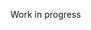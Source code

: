 Work in progress

<!--# Parallelization

It is possible to parallelize the evaluation of the target function to speed up the computation. Internally the
evaluation of the target function is realized with the R package ``parallelMap``. This package offers simple parallelization with various different backends. For details on the usage see the [parallelMap github page](https://github.com/berndbischl/parallelMap#parallelmap), which offers a nice tutorial and describes all possible backends thorougly.  For our usage we use a *multicore* backend. Note, that the multicore parallelization does _not_ work on windows machines.

```r
library(mlrMBO)
library(parallelMap)

obj.fun = makeSphereFunction(1)
learner = makeLearner("regr.km", predict.type = "se", covtype = "matern3_2")
control = makeMBOControl()
control = setMBOControlTermination(control, iters = 3)
design = generateDesign(n = 6, par.set = smoof::getParamSet(obj.fun))

parallelStartMulticore(cpus = 2) # use 2 CPUs
res = mbo(obj.fun, learner = learner, control = control)
parallelStop()
```



Since mbo is a sequential method we cannot gain any improvement in the running time in this setup. But there are multiple two situations in which parallelization can be utilized  _noisy functions_ and _multi point proposals_.


## Noisy functions

If our target function is not deterministic (e.g. the accuracy of a machine learning model) it is advisable to take the crossvalidation error. For the crossvalidation error, the model is fitted multuple times on slightly different training data. This process can be easily parallelized with ``parallelMap``.

```r
library(mlr)

fn = function(x) {
  lrn = makeLearner("classif.ksvm", par.vals = x)
  
  rdesc = makeResampleDesc("CV", iters = 10L)
  
  res = resample(learner = lrn, iris.task, rdesc, show.info = FALSE)
  
  res$aggr
}


par.set = filterParams(mlr::getParamSet("classif.ksvm"), ids = c("C", "sigma"))

par.set = makeParamSet(makeNumericParam("C", lower = -10, upper = 10, trafo = function(x) 2^x),
                       makeNumericParam("sigma", lower = -10, upper = 10, trafo = function(x) 2^x))

obj.fun = makeSingleObjectiveFunction(name = "noisy_example",
                                      fn = fn,
                                      has.simple.signature = FALSE,
                                      par.set = par.set)


control = makeMBOControl()
control = setMBOControlTermination(control, iters = 10L)

design = generateDesign(n = 10, smoof::getParamSet(obj.fun), trafo = TRUE)

parallelStartMulticore(cous = 4L)
exampleRun(obj.fun, design = design, control = control)
parallelStop()

```
-->

